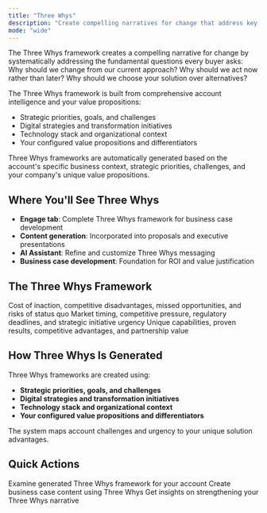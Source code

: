 ```yaml
---
title: "Three Whys"
description: "Create compelling narratives for change that address key buyer questions"
mode: "wide"
---
```


The Three Whys framework creates a compelling narrative for change by systematically addressing the fundamental questions every buyer asks: Why should we change from our current approach? Why should we act now rather than later? Why should we choose your solution over alternatives?

The Three Whys framework is built from comprehensive account intelligence and your value propositions:

- Strategic priorities, goals, and challenges
- Digital strategies and transformation initiatives
- Technology stack and organizational context
- Your configured value propositions and differentiators

<Info>
  Three Whys frameworks are automatically generated based on the account's specific business context, strategic priorities, challenges, and your company's unique value propositions.
</Info>

## Where You'll See Three Whys

- **Engage tab**: Complete Three Whys framework for business case development
- **Content generation**: Incorporated into proposals and executive presentations
- **AI Assistant**: Refine and customize Three Whys messaging
- **Business case development**: Foundation for ROI and value justification

## The Three Whys Framework

<CardGroup cols={3}>
  <Card title="Why Change?" icon="shield">
    Cost of inaction, competitive disadvantages, missed opportunities, and risks of status quo
  </Card>
  <Card title="Why Now?" icon="clock">
    Market timing, competitive pressure, regulatory deadlines, and strategic initiative urgency
  </Card>
  <Card title="Why You?" icon="star">
    Unique capabilities, proven results, competitive advantages, and partnership value
  </Card>
</CardGroup>

## How Three Whys Is Generated

Three Whys frameworks are created using:

- **Strategic priorities, goals, and challenges**
- **Digital strategies and transformation initiatives**
- **Technology stack and organizational context**
- **Your configured value propositions and differentiators**

The system maps account challenges and urgency to your unique solution advantages.

## Quick Actions

<CardGroup cols={3}>
  <Card title="Review Three Whys" icon="wrench">
    Examine generated Three Whys framework for your account
  </Card>
  <Card title="Generate Content" icon="pencil" href="/account-intelligence/content">
    Create business case content using Three Whys
  </Card>
  <Card title="Ask AI Assistant" icon="message" href="/account-intelligence/ai-assistant">
    Get insights on strengthening your Three Whys narrative
  </Card>
</CardGroup>